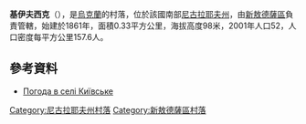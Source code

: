 {{coord|47|29|41|N|32|1|14|E|scale:100000|display=title}}

'''基伊夫西克'''（{{lang-uk|Київське}}），是[[烏克蘭|烏克蘭]]的村落，位於該國南部[[尼古拉耶夫州|尼古拉耶夫州]]，由[[新敖德薩區|新敖德薩區]]負責管轄，始建於1861年，面積0.33平方公里，海拔高度98米，2001年人口52，人口密度每平方公里157.6人。

==參考資料==
* [http://weather.in.ua/ua/nikolaevskaja/10420 Погода в селі Київське] {{Wayback|url=http://weather.in.ua/ua/nikolaevskaja/10420 |date=20160607031257 }}

[[Category:尼古拉耶夫州村落|Category:尼古拉耶夫州村落]]
[[Category:新敖德薩區村落|Category:新敖德薩區村落]]


{{Mykolaiv-geo-stub}}